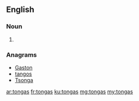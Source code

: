 ==English==

===Noun===
{{head|en}}

# {{plural of|tonga}}

===Anagrams===
* [[Gaston#English|Gaston]]
* [[tangos#English|tangos]]
* [[Tsonga#English|Tsonga]]

[[ar:tongas]]
[[fr:tongas]]
[[ku:tongas]]
[[mg:tongas]]
[[my:tongas]]